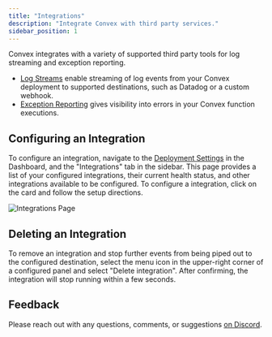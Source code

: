 ```yaml
---
title: "Integrations"
description: "Integrate Convex with third party services."
sidebar_position: 1
---
```


Convex integrates with a variety of supported third party tools for log
streaming and exception reporting.

- [Log Streams](/production/integrations/log-streams) enable streaming of log
  events from your Convex deployment to supported destinations, such as Datadog
  or a custom webhook.
- [Exception Reporting](/production/integrations/exception-reporting) gives
  visibility into errors in your Convex function executions.

## Configuring an Integration

To configure an integration, navigate to the
[Deployment Settings](/docs/dashboard/deployments/settings.md) in the Dashboard,
and the "Integrations" tab in the sidebar. This page provides a list of your
configured integrations, their current health status, and other integrations
available to be configured. To configure a integration, click on the card and
follow the setup directions.

![Integrations Page](/screenshots/integrations_page.png)

## Deleting an Integration

To remove an integration and stop further events from being piped out to the
configured destination, select the menu icon in the upper-right corner of a
configured panel and select "Delete integration". After confirming, the
integration will stop running within a few seconds.

## Feedback

Please reach out with any questions, comments, or suggestions
[on Discord](https://convex.dev/community).
